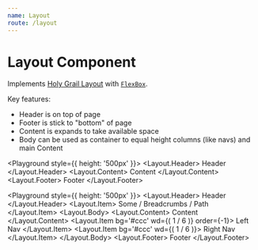 ```yaml
---
name: Layout
route: /layout
---
```



# Layout Component

Implements [Holy Grail Layout](https://alistapart.com/article/holygrail) with [`FlexBox`](#/flex-box).

Key features:

- Header is on top of page
- Footer is stick to "bottom" of page
- Content is expands to take available space
- Body can be used as container to equal height columns (like navs) and main Content

<Playground style={{ height: '500px' }}>
  <Layout>
    <Layout.Header>
      Header
    </Layout.Header>
    <Layout.Content>
      Content
    </Layout.Content>
    <Layout.Footer>
      Footer
    </Layout.Footer>
  </Layout>
</Playground>

<Playground style={{ height: '500px' }}>
  <Layout>
    <Layout.Header>
      Header
    </Layout.Header>
    <Layout.Item>
      Some / Breadcrumbs / Path
    </Layout.Item>
    <Layout.Body>
      <Layout.Content>
        Content
      </Layout.Content>
      <Layout.Item bg='#ccc' wd={( 1 / 6 )} order={-1}>
        Left Nav
      </Layout.Item>
      <Layout.Item bg='#ccc' wd={( 1 / 6 )}>
        Right Nav
      </Layout.Item>
    </Layout.Body>
    <Layout.Footer>
      Footer
    </Layout.Footer>
  </Layout>
</Playground>

